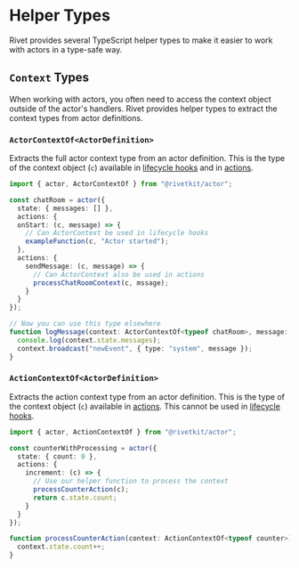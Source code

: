 # Helper Types

Rivet provides several TypeScript helper types to make it easier to work with actors in a type-safe way.


## `Context` Types

When working with actors, you often need to access the context object outside of the actor's handlers. Rivet provides helper types to extract the context types from actor definitions.

### `ActorContextOf<ActorDefinition>`

Extracts the full actor context type from an actor definition. This is the type of the context object (`c`) available in [lifecycle hooks](/docs/actors/lifecycle) and in [actions](/docs/actors/actions).

```typescript
import { actor, ActorContextOf } from "@rivetkit/actor";

const chatRoom = actor({
  state: { messages: [] },
  actions: {
  onStart: (c, message) => {
    // Can ActorContext be used in lifecycle hooks
    exampleFunction(c, "Actor started");
  },
  actions: {
    sendMessage: (c, message) => {
      // Can ActorContext also be used in actions
      processChatRoomContext(c, mssage);
    }
  }
});

// Now you can use this type elsewhere
function logMessage(context: ActorContextOf<typeof chatRoom>, message: string) {
  console.log(context.state.messages);
  context.broadcast("newEvent", { type: "system", message });
}
```

### `ActionContextOf<ActorDefinition>`

Extracts the action context type from an actor definition. This is the type of the context object (`c`) available in [actions](/docs/actors/actions). This cannot be used in [lifecycle hooks](/docs/actors/lifecycle).

```typescript
import { actor, ActionContextOf } from "@rivetkit/actor";

const counterWithProcessing = actor({
  state: { count: 0 },
  actions: {
    increment: (c) => {
      // Use our helper function to process the context
      processCounterAction(c);
      return c.state.count;
    }
  }
});

function processCounterAction(context: ActionContextOf<typeof counter>) {
  context.state.count++;
}
```
